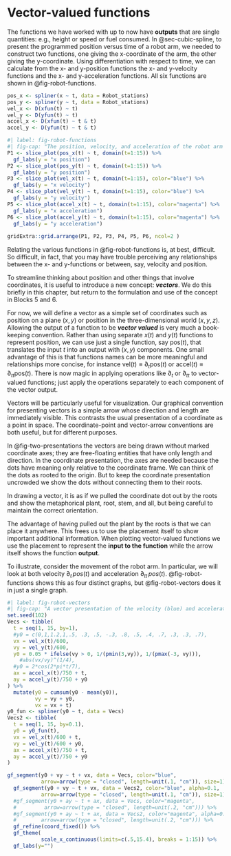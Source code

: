# Vector-valued functions

The functions we have worked with up to now have **outputs** that are single quantities: e.g., height or speed or fuel consumed. In @sec-cubic-spline, to present the programmed position versus time of a robot arm, we needed to construct two functions, one giving the x-coordinate of the arm, the other giving the y-coordinate. Using differentiation with respect to time, we can calculate from the x- and y-position functions the x- and y-velocity functions and the x- and y-acceleration functions. All six functions are shown in @fig-robot-functions.

```r
pos_x <- spliner(x ~ t, data = Robot_stations)
pos_y <- spliner(y ~ t, data = Robot_stations)
vel_x <- D(xfun(t) ~ t)
vel_y <- D(yfun(t) ~ t)
accel_x <- D(xfun(t) ~ t & t)
accel_y <- D(yfun(t) ~ t & t)
```

```r
#| label: fig-robot-functions
#| fig-cap: "The position, velocity, and acceleration of the robot arm as a function of time. The x-coordinate is the left column, the y-coordinate the right column."
P1 <- slice_plot(pos_x(t) ~ t, domain(t=1:15)) %>%
  gf_labs(y = "x position")
P2 <- slice_plot(pos_y(t) ~ t, domain(t=1:15)) %>%
  gf_labs(y = "y position")
P3 <- slice_plot(vel_x(t) ~ t, domain(t=1:15), color="blue") %>%
  gf_labs(y = "x velocity")
P4 <- slice_plot(vel_y(t) ~ t, domain(t=1:15), color="blue") %>%
  gf_labs(y = "y velocity")
P5 <- slice_plot(accel_x(t) ~ t, domain(t=1:15), color="magenta") %>%
  gf_labs(y = "x acceleration")
P6 <- slice_plot(accel_y(t) ~ t, domain(t=1:15), color="magenta") %>%
  gf_labs(y = "y acceleration")
                   
gridExtra::grid.arrange(P1, P2, P3, P4, P5, P6, ncol=2 )
```

Relating the various functions in @fig-robot-functions is, at best, difficult. So difficult, in fact, that you may have trouble perceiving any relationships between the x- and y-functions or between, say, velocity and position.

To streamline thinking about position and other things that involve coordinates, it is useful to introduce a new concept: ***vectors***. We do this briefly in this chapter, but return to the formulation and use of the concept in Blocks 5 and 6.

For now, we will define a vector as a simple set of coordinates such as position on a plane $(x, y)$ or position in the three-dimensional world $(x, y, z)$. Allowing the output of a function to be ***vector valued*** is very much a book-keeping convention. Rather than using separate $x(t)$ and $y(t)$ functions to represent position, we can use just a single function, say $\text{pos}(t)$, that translates the input $t$ into an output with $(x, y)$ components. One small advantage of this is that functions names can be more meaningful and relationships more concise, for instance $\text{vel}(t) \equiv \partial_t \text{pos}(t)$ or $\text{accel}(t) \equiv \partial_{tt} \text{pos}(t)$. There is now magic in applying operations like $\partial_t$ or $\partial_{tt}$ to vector-valued functions; just apply the operations separately to each component of the vector output.

Vectors will be particularly useful for visualization. Our graphical convention for presenting vectors is a simple arrow whose direction and length are immediately visible. This contrasts the usual presentation of a coordinate as a point in space. The coordinate-point and vector-arrow conventions are both useful, but for different purposes.



In @fig-two-presentations the vectors are being drawn without marked coordinate axes; they are free-floating entities that have only length and direction. In the coordinate presentation, the axes are needed because the dots have meaning only relative to the coordinate frame. We can think of the dots as rooted to the origin. But to keep the coordinate presentation uncrowded we show the dots without connecting them to their roots.

In drawing a vector, it is as if we pulled the coordinate dot out by the roots and show the metaphorical plant, root, stem, and all, but being careful to maintain the correct orientation.

The advantage of having pulled out the plant by the roots is that we can place it anywhere. This frees us to use the placement itself to show important additional information. When plotting vector-valued functions we use the placement to represent the **input to the function** while the arrow itself shows the function **output**.

To illustrate, consider the movement of the robot arm. In particular, we will look at both velocity $\partial_t\, pos(t)$ and acceleration $\partial_{tt}\, pos(t)$.  @fig-robot-functions shows this as four distinct graphs, but @fig-robot-vectors does it in just a single graph.

```r
#| label: fig-robot-vectors
#| fig-cap: "A vector presentation of the velocity (blue) and acceleration (magenta) of the robot arm as functions of time."
set.seed(102)
Vecs <- tibble(
  t = seq(1, 15, by=1),
  #y0 = c(0,1,1.2,1,.5, .3, .5, -.3, .8, .5, .4, .7, .3, .3, .7),
  vx = vel_x(t)/600,
  vy = vel_y(t)/600,
  y0 = 0.05 * ifelse(vy > 0, 1/(pmin(3,vy)), 1/(pmax(-3, vy))),
    #abs(vx/vy)^(1/4),
  #y0 = 2*cos(2*pi*t/7),
  ax = accel_x(t)/750 + t,
  ay = accel_y(t)/750 + y0
) %>%
  mutate(y0 = cumsum(y0 - mean(y0)), 
         vy = vy + y0,
         vx = vx + t)
y0_fun <- spliner(y0 ~ t, data = Vecs)
Vecs2 <- tibble(
  t = seq(1, 15, by=0.1),
  y0 = y0_fun(t),
  vx = vel_x(t)/600 + t,
  vy = vel_y(t)/600 + y0,
  ax = accel_x(t)/750 + t,
  ay = accel_y(t)/750 + y0
)

gf_segment(y0 + vy ~ t + vx, data = Vecs, color="blue",
           arrow=arrow(type = "closed", length=unit(.1, "cm")), size=1) %>%
  gf_segment(y0 + vy ~ t + vx, data = Vecs2, color="blue", alpha=0.1,
           arrow=arrow(type = "closed", length=unit(.1, "cm")), size=1) %>%
  #gf_segment(y0 + ay ~ t + ax, data = Vecs, color="magenta",
  #         arrow=arrow(type = "closed", length=unit(.2, "cm"))) %>%
  #gf_segment(y0 + ay ~ t + ax, data = Vecs2, color="magenta", alpha=0.4,
  #        arrow=arrow(type = "closed", length=unit(.2, "cm"))) %>%
  gf_refine(coord_fixed()) %>%
  gf_theme(
           scale_x_continuous(limits=c(.5,15.4), breaks = 1:15)) %>%
  gf_labs(y="")
```
